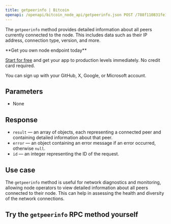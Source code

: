 ---
title: getpeerinfo | Bitcoin
openapi: /openapi/bitcoin_node_api/getpeerinfo.json POST /788f110831fe13808302bd79796d55e8
---

The `getpeerinfo` method provides detailed information about all peers currently connected to the node. This includes data such as their IP address, connection type, version, and more.

<Check>
**Get you own node endpoint today**

[Start for free](https://console.chainstack.com/) and get your app to production levels immediately. No credit card required.

You can sign up with your GitHub, X, Google, or Microsoft account.
</Check>


## Parameters

* None

## Response

* `result` — an array of objects, each representing a connected peer and containing detailed information about that peer.
* `error` — an object containing an error message if an error occurred, otherwise `null`.
* `id` — an integer representing the ID of the request.

## Use case

The `getpeerinfo` method is useful for network diagnostics and monitoring, allowing node operators to view detailed information about all peers connected to their node. This can help in assessing the health and diversity of the network connections.

## Try the `getpeerinfo` RPC method yourself